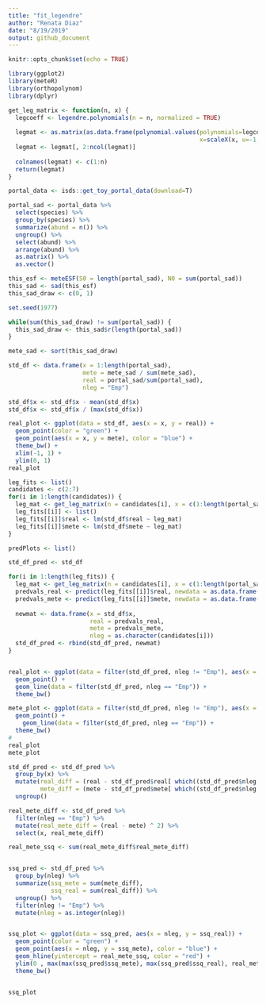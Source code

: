 ```yaml
---
title: "fit_legendre"
author: "Renata Diaz"
date: "8/19/2019"
output: github_document
---
```


```r
knitr::opts_chunk$set(echo = TRUE)
```


```r
library(ggplot2)
library(meteR)
library(orthopolynom)
library(dplyr)

get_leg_matrix <- function(n, x) {
  legcoeff <- legendre.polynomials(n = n, normalized = TRUE)
  
  legmat <- as.matrix(as.data.frame(polynomial.values(polynomials=legcoeff,
                                                      x=scaleX(x, u=-1, v=1))))
  legmat <- legmat[, 2:ncol(legmat)]
  
  colnames(legmat) <- c(1:n)
  return(legmat)
}

```


```r

portal_data <- isds::get_toy_portal_data(download=T)

portal_sad <- portal_data %>%
  select(species) %>%
  group_by(species) %>%
  summarize(abund = n()) %>%
  ungroup() %>%
  select(abund) %>%
  arrange(abund) %>%
  as.matrix() %>%
  as.vector()

this_esf <- meteESF(S0 = length(portal_sad), N0 = sum(portal_sad))
this_sad <- sad(this_esf)
this_sad_draw <- c(0, 1)

set.seed(1977)

while(sum(this_sad_draw) != sum(portal_sad)) {
  this_sad_draw <- this_sad$r(length(portal_sad))
}

mete_sad <- sort(this_sad_draw)

std_df <- data.frame(x = 1:length(portal_sad), 
                     mete = mete_sad / sum(mete_sad),
                     real = portal_sad/sum(portal_sad),
                     nleg = "Emp")

std_df$x <- std_df$x - mean(std_df$x)
std_df$x <- std_df$x / (max(std_df$x))
```

```r

real_plot <- ggplot(data = std_df, aes(x = x, y = real)) +
  geom_point(color = "green") +
  geom_point(aes(x = x, y = mete), color = "blue") +
  theme_bw() +
  xlim(-1, 1) +
  ylim(0, 1)
real_plot
```

```r
leg_fits <- list()
candidates <- c(2:7)
for(i in 1:length(candidates)) {
  leg_mat <- get_leg_matrix(n = candidates[i], x = c(1:length(portal_sad)))
  leg_fits[[i]] <- list()
  leg_fits[[i]]$real <- lm(std_df$real ~ leg_mat)
  leg_fits[[i]]$mete <- lm(std_df$mete ~ leg_mat)
}

predPlots <- list()

std_df_pred <- std_df

for(i in 1:length(leg_fits)) {
  leg_mat <- get_leg_matrix(n = candidates[i], x = c(1:length(portal_sad)))
  predvals_real <- predict(leg_fits[[i]]$real, newdata = as.data.frame(std_df$x))
  predvals_mete <- predict(leg_fits[[i]]$mete, newdata = as.data.frame(std_df$x))
  
  newmat <- data.frame(x = std_df$x,
                       real = predvals_real,
                       mete = predvals_mete,
                       nleg = as.character(candidates[i]))
  std_df_pred <- rbind(std_df_pred, newmat)
}


real_plot <- ggplot(data = filter(std_df_pred, nleg != "Emp"), aes(x = x, y = real, color = nleg)) +
  geom_point() +
  geom_line(data = filter(std_df_pred, nleg == "Emp")) +
  theme_bw()

mete_plot <- ggplot(data = filter(std_df_pred, nleg != "Emp"), aes(x = x, y = mete, color = nleg)) +
  geom_point() +
    geom_line(data = filter(std_df_pred, nleg == "Emp")) +
  theme_bw()
#
real_plot
mete_plot

std_df_pred <- std_df_pred %>%
  group_by(x) %>%
  mutate(real_diff = (real - std_df_pred$real[ which((std_df_pred$nleg == "Emp") & (std_df_pred$x == x))]) ^ 2,
         mete_diff = (mete - std_df_pred$mete[ which((std_df_pred$nleg == "Emp") & (std_df_pred$x == x))]) ^ 2) %>%
  ungroup()

real_mete_diff <- std_df_pred %>%
  filter(nleg == "Emp") %>%
  mutate(real_mete_diff = (real - mete) ^ 2) %>%
  select(x, real_mete_diff)

real_mete_ssq <- sum(real_mete_diff$real_mete_diff)


ssq_pred <- std_df_pred %>%
  group_by(nleg) %>%
  summarize(ssq_mete = sum(mete_diff),
            ssq_real = sum(real_diff)) %>%
  ungroup() %>%
  filter(nleg != "Emp") %>%
  mutate(nleg = as.integer(nleg))


ssq_plot <- ggplot(data = ssq_pred, aes(x = nleg, y = ssq_real)) + 
  geom_point(color = "green") +
  geom_point(aes(x = nleg, y = ssq_mete), color = "blue") +
  geom_hline(yintercept = real_mete_ssq, color = "red") +
  ylim(0 , max(max(ssq_pred$ssq_mete), max(ssq_pred$ssq_real), real_mete_ssq) + .1) +
  theme_bw()


ssq_plot

```